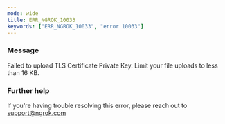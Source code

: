 ```yaml
---
mode: wide
title: ERR_NGROK_10033
keywords: ["ERR_NGROK_10033", "error 10033"]
---
```


### Message

Failed to upload TLS Certificate Private Key. Limit your file uploads to less than 16 KB.

### Further help

If you're having trouble resolving this error, please reach out to [support@ngrok.com](mailto:support@ngrok.com?subject=Help%20with%20ERR_NGROK_10033)
